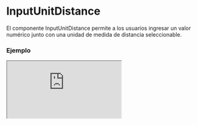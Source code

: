 # InputUnitDistance

El componente InputUnitDistance permite a los usuarios ingresar un valor numérico junto con una unidad de medida de distancia seleccionable.


### Ejemplo

<Iframe minHeightIframe="30dvh" src="https://fenextjs-component-storybook.vercel.app/iframe.html?args=&id=input-inputunitdistance--index&viewMode=story" />

### Importacion

Para importar el componente InputUnitDistance, se puede hacer desde fenextjs

```tsx copy
import { InputUnitDistance } from "fenextjs";
```

### Parametros

| Parametro | Tipo | Requerido | Default | Descripcion |
| --------- | ---- | --------- | ------- | ----------- |
| defaultValue | Partial\<InputUnitDistanceValue\> | no | \{\} | Valor por defecto del componente, incluye el valor numérico y la unidad de medida de distancia. |
| value | Partial\<InputUnitDistanceValue\> | no | undefined | Valor actual del componente, incluye el valor numérico y la unidad de medida de distancia. |
| onChange | (data: Partial\<InputUnitDistanceValue\>) =\> void | no | undefined | Función que se ejecuta cuando el valor o la unidad cambia, recibe el objeto con `value` y `unit`. |
| options | Unit_Distance[] | no | Object.keys(Unit_Distance).map((e) =\> Unit_Distance[e]) | Opciones disponibles para las unidades de medida de distancia, definidas por el tipo `Unit_Distance`. |
| className | string | no | undefined | Clase CSS personalizada para el componente principal. |
| classNameSelect | string | no | undefined | Clase CSS personalizada para el select de unidades. |
| classNameInput | string | no | undefined | Clase CSS personalizada para el input del valor numérico. |

### Storybook

Para ver el storybook del componente lo puede hacer con este [link](https://fenextjs-component-storybook.vercel.app/?path=/story/input-inputunitdistance--index)

### Usos

- InputUnitDistance básico

```tsx copy
<InputUnitDistance options={['m', 'km', 'mi']} />
```

- InputUnitDistance con valor y unidad iniciales

```tsx copy
<InputUnitDistance defaultValue={{ value: 5, unit: 'km' }} options={['m', 'km', 'mi']} />
```

- InputUnitDistance con función onChange

```tsx copy
<InputUnitDistance options={['m', 'mi']} onChange={(data) => console.log(data)} />
```

